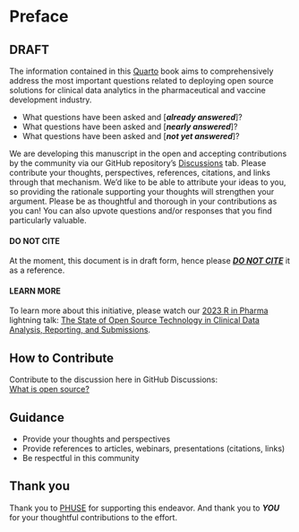 # Preface {.unnumbered}

## DRAFT

The information contained in this [Quarto](https://quarto.org/){target="_blank"} book aims to comprehensively address the most important questions related to deploying open source solutions for clinical data analytics in the pharmaceutical and vaccine development industry.

-   What questions have been asked and [***already answered***]?
-   What questions have been asked and [***nearly answered***]?
-   What questions have been asked and [***not yet answered***]?

We are developing this manuscript in the open and accepting contributions by the community via our GitHub repository's [Discussions](https://github.com/phuse-org/OSTCDA/discussions){target="_blank"} tab. Please contribute your thoughts, perspectives, references, citations, and links through that mechanism. We'd like to be able to attribute your ideas to you, so providing the rationale supporting your thoughts will strengthen your argument. Please be as thoughtful and thorough in your contributions as you can! You can also upvote questions and/or responses that you find particularly valuable.

#### DO NOT CITE

At the moment, this document is in draft form, hence please [***DO NOT CITE***]{.underline} it as a reference.

#### LEARN MORE

To learn more about this initiative, please watch our [2023 R in Pharma](https://rinpharma.com/){target="_blank"} lightning talk: [The State of Open Source Technology in Clinical Data Analysis, Reporting, and Submissions](https://www.youtube.com/watch?v=cbFzcXMOfTM){target="_blank"}.

## How to Contribute

Contribute to the discussion here in GitHub Discussions:\
[What is open source?](https://github.com/phuse-org/OSTCDA/discussions/1){target="_blank"}

## Guidance

-   Provide your thoughts and perspectives
-   Provide references to articles, webinars, presentations (citations, links)
-   Be respectful in this community

## Thank you

Thank you to [PHUSE](https://phuse.global/){target="_blank"} for supporting this endeavor. And thank you to ***YOU*** for your thoughtful contributions to the effort.
